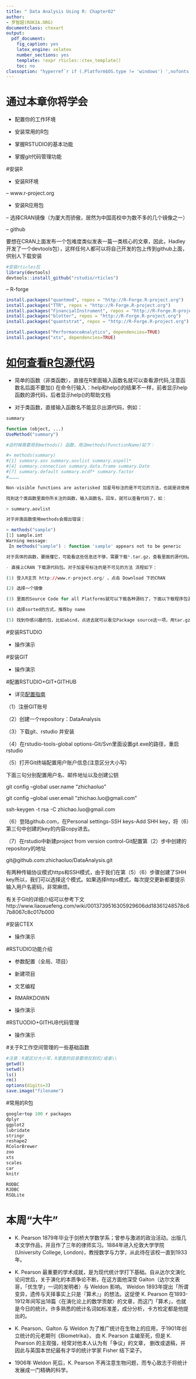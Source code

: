 ```yaml
---
title: " Data Analysis Using R: Chapter02"
author: 
- 罗智超(ROKIA.ORG)
documentclass: ctexart
output:
  pdf_document:
    fig_caption: yes
    latex_engine: xelatex
    number_sections: yes
    template: !expr rticles::ctex_template()
    toc: no
classoption: "hyperref`r if (.Platform$OS.type != 'windows') ',nofonts'`"
---
```


# 通过本章你将学会

- 配置你的工作环境

- 安装常用的R包

- 掌握RSTUDIO的基本功能

- 掌握git代码管理功能


#安装R

- 安装R环境

-- www.r-project.org

- 安装R应用包

-- 选择CRAN镜像（为厦大而骄傲，居然为中国高校中为数不多的几个镜像之一）

-- github

要想在CRAN上面发布一个包难度类似发表一篇一类核心的文章，因此，Hadley开发了一个devtools包），这样任何人都可以将自己开发的包上传到github上面，供别人下载安装

```r
#安装rticles包
library(devtools)
devtools::install_github("rstudio/rticles")

```

-- R-forge
```r
install.packages("quantmod", repos = "http://R-Forge.R-project.org")
install.packages("TTR", repos = "http://R-Forge.R-project.org")
install.packages("FinancialInstrument", repos = "http://R-Forge.R-project.org")
install.packages("blotter", repos = "http://R-Forge.R-project.org")
install.packages("quantstrat", repos = "http://R-Forge.R-project.org")

install.packages("PerformanceAnalytics", dependencies=TRUE)
install.packages("xts", dependencies=TRUE)


```

# [如何查看R包源代码](http://rokia.org/?p=332)

- 简单的函数（非类函数），直接在R里面输入函数名就可以查看源代码,注意函数名后面不要加() 在命令行输入：help和help()的结果不一样，前者显示help函数的源代码，后者显示help()的帮助文档

- 对于类函数，直接输入函数名不能显示出源代码，例如：

```r

summary 

function (object, ...) 
UseMethod("summary") 

#这时候需要用到methods() 函数，用法methods(FunctionName)如下： 

#> methods(summary)
#[1] summary.aov summary.aovlist summary.aspell*
#[4] summary.connection summary.data.frame summary.Date 
#[7] summary.default summary.ecdf* summary.factor 
#………… 

Non-visible functions are asterisked 加星号标注的是不可见的方法，也就是说使用summary.prcomp是不能看到源代码的。 

找到这个类函数里面你所关注的函数，输入函数名，回车，就可以查看代码了，如：

> summary.aovlist 

对于非类函数使用methods会报出错误： 

> methods("sample") 
[1] sample.int 
Warning message:
 In methods("sample") : function 'sample' appears not to be generic 

对于具体的函数，要搞懂它，可能看这些信息还不够，需要下载*.tar.gz，查看里面的源代码。这时候linux下的find命令就非常有用，具体可以问问谷哥和度娘。 

- 直接上CRAN 下载源代码包。对于加星号标注的是不可见的方法 流程如下： 

(1) 登入R主页 http://www.r-project.org/ ，点击 Download 下的CRAN 

(2) 选择一个镜像 

(3) 里面的Source Code for all Platforms就可以下载各种源码了，下面以下载程序包源码包为例，点packages 

(4) 选择sorted的方式，推荐by name 

(5) 找到你感兴趣的包，比如abind，点进去就可以看见Package source这一项，用tar.gz封装的，download就可以了，解压后就能看见源码了。一般源码都在R目录里面。 


```



#安装RSTUDIO

- 操作演示

#安装GIT

- 操作演示


#配置RSTUDIO+GIT+GITHUB

- 详见[配置指南](http://rokia.org/?p=315)

（1）注册GIT账号

（2）创建一个repository：DataAnalysis

（3）下载git、rstudio 并安装

（4）在rstudio-tools-global options-Git/Svn里面设置git.exe的路径，重启rstudio

（5）打开Git终端配置用户账户信息(注意区分大小写)



下面三句分别配置用户名、邮件地址以及创建公钥

git config --global user.name "zhichaoluo"

git config --global user.email "zhichao.luo@gmail.com"

ssh-keygen -t rsa -C zhichao.luo@gmail.com

（6）登陆github.com，在Personal settings-SSH keys-Add SHH key，将（6）第三句中创建的key的内容copy进去。

（7）在rstudio中新建project from version control-Git配置第（2）步中创建的repository的地址

git@github.com:zhichaoluo/DataAnalysis.git

有两种传输协议模式https和SSH模式，由于我们在第（5）（6）步骤创建了SHH key所以，我们可以选择这个模式。如果选择https模式，每次提交更新都要提示输入用户名密码，非常麻烦。

有关于Git的详细介绍可以参考下文http://www.liaoxuefeng.com/wiki/0013739516305929606dd18361248578c67b8067c8c017b000


#安装CTEX

- 操作演示

#RSTUDIO功能介绍

- 参数配置（全局、项目）

- 新建项目

- 文艺编程

- RMARKDOWN

- 操作演示

#RSTUODIO+GITHUB代码管理

- 操作演示

#关于R工作空间管理的一些基础函数

```r
#注意：R是区分大小写，R里面的目录要用反斜杠/或者\\
getwd()
setwd()
ls()
rm()
options(digits=3)
save.image("filename")
```

#常用的R包
```r
google+top 100 r packages 
dplyr
ggplot2
lubridate
stringr
reshape2
RColorBrewer
zoo
xts
scales
car
knitr

RODBC
RJDBC
RSQLite

```


# 本周“大牛”

- K. Pearson 1879年毕业于剑桥大学数学系；曾参与激进的政治活动。出版几本文学作品，并且作了三年的律师实习。1884年进入伦敦大学学院(University College, London)，教授数学与力学，从此待在该校一直到1933年。

- K. Pearson 最重要的学术成就，是为现代统计学打下基础。自从达尔文演化论问世后，关于演化的本质争论不断，在这方面他深受 Galton（达尔文表哥，「优生学」一词的发明者）与 Weldon 影响。 Weldon 1893年提出「所谓变异，遗传与天择事实上只是『算术』」的想法。这促使 K. Pearson 在1893-1912年间写出18篇〈在演化论上的数学贡献〉的文章，而这门「算术」，也就是今日的统计。许多熟悉的统计名词如标准差，成分分析，卡方检定都是他提出的。

- K. Pearson、Galton 与 Weldon 为了推广统计在生物上的应用，于1901年创立统计的元老期刊《Biometrika》， 由 K. Pearson 主编至死，但是 K. Pearson 的主观强，经常对他本人认为有「争议」的文章， 删改或退稿，并因此与英国本世纪最有才华的统计学家 Fisher 结下梁子。

- 1906年 Weldon 死后，K. Pearson 不再注意生物问题，而专心致志于将统计发展成一门精确的科学。









